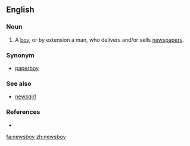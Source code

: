 ==English==

===Noun===
{{en-noun}}

# A [[boy]], or by extension a man, who delivers and/or sells [[newspapers]].

===Synonym===
* [[paperboy]]

===See also===
*[[newsgirl]]

===References===
* {{R:Websters}}

[[fa:newsboy]]
[[zh:newsboy]]